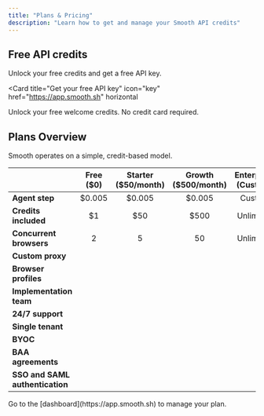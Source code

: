 ```yaml
---
title: "Plans & Pricing"
description: "Learn how to get and manage your Smooth API credits"
---
```


## Free API credits

Unlock your free credits and get a free API key.

<Card
  title="Get your free API key"
  icon="key"
  href="https://app.smooth.sh"
  horizontal
>
  Unlock your free welcome credits. No credit card required.
</Card>

## Plans Overview
Smooth operates on a simple, credit-based model.

| | Free ($0) | Starter ($50/month) | Growth ($500/month) | Enterprise (Custom) |
|---|    :----:   |    :----:   |    :----:   |    :----:   |
| **Agent step**           | $0.005 | $0.005 | $0.005 | Custom |
| **Credits included**         | $1     | $50    | $500   | Unlimited |
| **Concurrent browsers**      | 2      | 5     | 50    | Unlimited |
| **Custom proxy**             |        | <Icon icon="check" size={12} /> | <Icon icon="check" size={12} /> | <Icon icon="check" size={12} /> |
| **Browser profiles**      |        | <Icon icon="check" size={12} /> | <Icon icon="check" size={12} /> | <Icon icon="check" size={12} /> |
| **Implementation team**      |        |        | <Icon icon="check" size={12} /> | <Icon icon="check" size={12} /> |
| **24/7 support**             |        |        | <Icon icon="check" size={12} /> | <Icon icon="check" size={12} /> |
| **Single tenant**            |        |        |        | <Icon icon="check" size={12} /> |
| **BYOC**                     |        |        |        | <Icon icon="check" size={12} /> |
| **BAA agreements**           |        |        |        | <Icon icon="check" size={12} /> |
| **SSO and SAML authentication** |        |        |        | <Icon icon="check" size={12} /> |

<Note>
  Go to the [dashboard](https://app.smooth.sh) to manage your plan.
</Note>
